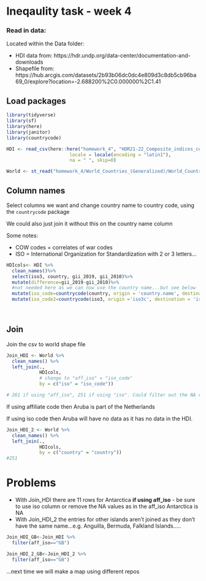 # Ineqaulity task - week 4

### Read in data:

Located within the Data folder:

* HDI data from: https://hdr.undp.org/data-center/documentation-and-downloads
* Shapefile from: https://hub.arcgis.com/datasets/2b93b06dc0dc4e809d3c8db5cb96ba69_0/explore?location=-2.688200%2C0.000000%2C1.41 

## Load packages
```r
library(tidyverse)
library(sf)
library(here)
library(janitor)
library(countrycode)
```

```r
HDI <- read_csv(here::here("homework_4", "HDR21-22_Composite_indices_complete_time_series.csv"),
                       locale = locale(encoding = "latin1"),
                       na = " ", skip=0)

World <- st_read("homework_4/World_Countries_(Generalized)/World_Countries__Generalized_.shp")

```

## Column names

Select columns we want and change country name to country code, using the `countrycode` package

We could also just join it without this on the country name column 

Some notes:

* COW codes = correlates of war codes
* ISO = International Organization for Standardization with 2 or 3 letters...

```r
HDIcols<- HDI %>%
  clean_names()%>%
  select(iso3, country, gii_2019, gii_2010)%>%
  mutate(difference=gii_2019-gii_2010)%>%
  #not needed here as we can now use the country name...but see below
  mutate(iso_code=countrycode(country, origin = 'country.name', destination = 'iso2c'))%>%
  mutate(iso_code2=countrycode(iso3, origin ='iso3c', destination = 'iso2c'))

  
```

## Join

Join the csv to world shape file

```r
Join_HDI <- World %>% 
  clean_names() %>%
  left_join(., 
            HDIcols,
            # change to "aff_iso" = "iso_code"
            by = c("iso" = "iso_code"))

# 261 if using "aff_iso", 251 if using "iso". Could filter out the NA values.
```

If using affiliate code then Aruba is part of the Netherlands

If using iso code then Aruba will have no data as it has no data in the HDI. 

```r
Join_HDI_2 <- World %>% 
  clean_names() %>%
  left_join(., 
            HDIcols,
            by = c("country" = "country"))
#251

```

# Problems 

* With Join_HDI there are 11 rows for Antarctica **if using aff_iso** - be sure to use iso column or remove the NA values as in the aff_iso Antarctica is NA
* With Join_HDI_2 the entries for other islands aren't joined as they don't have the same name...e.g. Anguilla, Bermuda, Falkland Islands.....

```r
Join_HDI_GB<-Join_HDI %>%
  filter(aff_iso=="GB")

Join_HDI_2_GB<-Join_HDI_2 %>%
  filter(aff_iso=="GB")
```


...next time we will make a map using different repos
